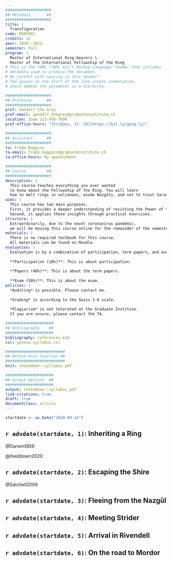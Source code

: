 ```yaml
---
####################
## Metadata       ##
####################
title: |
  Transfiguration
code: MINT001
credits: 12
year: 2020--2021
semester: Fall
program: |
  Master of International Ring-bearers \
  Master of the International Fellowship of the Ring
# This is the YAML (YAML Ain't Markup Language) header that includes 
# metadata used to produce the document. 
# Be careful with spacing in this header!
# Two spaces at the start of the line create indentation,
# which embeds the parameter in a hierarchy.

####################
## Professor      ##
####################
prof: Gandalf the Grey
prof-email: gandalf.thegrey@graduateinstitute.ch
location: Zoom 123-456-7890
prof-office-hours: "[Fridays, 17--19](https://bit.ly/goog.ly)"

####################
## Assistant      ##
####################
ta: Frodo Baggins
ta-email: frodo.baggins@graduateinstitute.ch
ta-office-hours: By appointment

####################
## Course         ##
####################
description: |
  This course teaches everything you ever wanted
  to know about the Fellowship of the Ring. You will learn
  how to melt rings in volcanoes, evade Nazgûls, and not to trust Saruman.
aims: |
  This course has two main purposes.
  First, it provides a deeper understanding of resisting the Power of the Ring.
  Second, it applies these insights through practical exercises.
structure: |
  Extraordinarily, due to the novel coronavirus pandemic, 
  we will be moving this course online for the remainder of the semester.
materials: |
  There is no required textbook for this course.
  All materials can be found on Moodle.
evaluation: |
  Evaluation is by a combination of participation, term papers, and exam.
  
  **Participation (10%)**: This is about participation.
  
  **Papers (40%)**: This is about the term papers.
  
  **Exam (50%)**: This is about the exam.
policies: |
  *Auditing* is possible. Please contact me.
  
  *Grading* is according to the Swiss 1-6 scale.
  
  *Plagiarism* is not tolerated at the Graduate Institute. 
  If you are unsure, please contact the TA.

#####################
## Bibliography    ##
#####################
bibliography: references.bib
csl: geneva-syllabus.csl

##########################
## Define Knit function ##
##########################
knit: iheiddown::syllabus_pdf

#####################
## Output Options  ##
#####################
output: iheiddown::syllabus_pdf
link-citations: true
draft: true
documentclass: article
---
```


```r
startdate <- as.Date("2020-09-14")
```

##  `r advdate(startdate, 1)`: Inheriting a Ring

@Darwin1859

@iheiddown2020

##  `r advdate(startdate, 2)`: Escaping the Shire

@Satchell2009

##  `r advdate(startdate, 3)`: Fleeing from the Nazgûl

##  `r advdate(startdate, 4)`: Meeting Strider

##  `r advdate(startdate, 5)`: Arrival in Rivendell

##  `r advdate(startdate, 6)`: On the road to Mordor